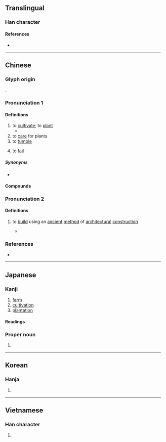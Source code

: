 {{character info}}
==Translingual==

===Han character===
{{Han char|rn=75|rad=木|as=06|sn=10|four=43950|canj=JID|ids=⿹[[𢦏]][[木]]}}

====References====
* {{Han ref|kx=0524.120|dkj=14750|dj=0913.040|hdz=21193.060|uh=683D|ud=26685|bh=AEE2|bd=44770}}

----

==Chinese==
{{zh-forms}}

===Glyph origin===
{{Han etym}}
{{Han compound|木|𢦏|c1=s|c2=p|ls=psc}}.

===Pronunciation 1===
{{zh-pron
|m=zāi
|m-s=zai1
|c=zoi1
|g=zai1
|mn=chai
|mc=1
|oc=1,1
|ma=
|cat=v
}}

====Definitions====
{{zh-hanzi}}

# to [[cultivate]]; to [[plant]]
#* {{zh-x|山 上 多 栽 樹，等於 修 水庫。雨 多 它 能 吞，雨 少 它 能 吐{tǔ}。|'''Planting''' more trees on mountains is akin to building reservoirs. If there's much rain they can take it in, if there's little rain they can dispense.|ref='''2004''', {{lang|zh|普通话水平测试实施纲要}}}}
# to [[care]] for plants
# to [[tumble]]
# {{lb|zh|by extension}} to [[fail]]

=====Synonyms=====
* {{sense|to cultivate}}
{{zh-syn-saurus|種植}}

====Compounds====
{{zh-der|倒栽蔥|抑制栽培|栽觔斗|水耕栽培|無土栽培|栽植|栽培植物|接替栽培|栽絨|礫耕栽培|栽子|栽種|栽秧|栽人|栽贓|栽培|栽跟頭|栽排|盆栽|花栽子|糊仔栽培|買物栽贓|輪栽}}

===Pronunciation 2===
{{zh-pron
|m=zài
|mc=2
|oc=n,2
|cat=v
}}

====Definitions====
{{zh-hanzi}}

# {{zh-obsolete}} to [[build]] using an [[ancient]] [[method]] of [[architectural]] [[construction]]
#* {{zh-x|里 而 栽{zài}，廣 丈，高 倍|He raised a mound at the distance of a li, 10 cubits thick, and twice as many in height|ref=Zuozhuan}}

===References===
* {{R:yue:Hanzi}}

{{zh-cat|Intermediate}}

----

==Japanese==

===Kanji===
{{ja-kanji|grade=c|rs=木06}}

# [[farm]]
# [[cultivation]]
# [[plantation]]

====Readings====
{{ja-readings
|goon=さい
|kanon=さい
|kun=う-える<う-ゑる
}}

===Proper noun===
{{ja-pos|proper|さい}}

# {{surname|ja|sort=さい}}

----

==Korean==

===Hanja===
{{ko-hanja|hangeul=재|eumhun=|rv=jae|mr=chae|y=cay}}

# {{rfdef|ko|sort=木06}}

----

==Vietnamese==

===Han character===
{{vi-hantu|[[tài]], [[trài]]|rs=木06}}

# {{rfdef|vi}}